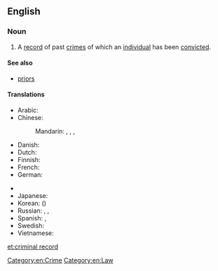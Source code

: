 ==English==

===Noun===
{{en-noun|head=[[criminal]] [[record]]}}

# A [[record]] of past [[crime]]s of which an [[individual]] has been [[convict]]ed.

====See also====
* [[priors]]

====Translations====
{{trans-top|a record of past crimes}}
* Arabic: {{t-|ar|سجل الجنائية|m|tr=sájjal al-jināʾíyya|sc=Arab}}
* Chinese:
*: Mandarin: {{t|cmn|犯罪記錄|sc=Hani}}, {{t|cmn|犯罪记录|tr=fànzuì jìlù|sc=Hani}}, {{t|cmn|前科|tr=qiánkē|sc=Hani}}, {{t|cmn|案底|tr=àndǐ|sc=Hani}}
* Danish: {{t-|da|straffeattest}}
* Dutch: {{t+|nl|strafblad|n}}
* Finnish: {{t-|fi|rikosrekisteri}}
* French: {{t+|fr|casier judiciaire|m}}
* German: {{t-|de|Vorstrafenregister|n}}
{{trans-mid}}
* {{trreq|Hindi}}
* Japanese: {{t-|ja|前科|tr=ぜんか, zenka|sc=Jpan}}
* Korean: {{t+|ko|전과|tr=jeongwa|sc=Kore}} ({{t+|ko|前科|sc=Kore}})
* Russian: {{t-|ru|досье преступника|n|tr=dosʹjé prestúpnika|sc=Cyrl}}, {{t-|ru|уголовное прошлое|n|tr=ugolóvnoje próšloje|sc=Cyrl}}, {{t+|ru|судимость|f|tr=sudímostʹ|sc=Cyrl}} {{qualifier|prior conviction}}
* Spanish: {{t-|es|antecedentes policiales|m-p}} {{qualifier|police records}}, {{t-|es|antecedentes penales|m-p}} {{qualifier|prior conviction}}
* Swedish: {{t-|sv|brottsregister|n}}
* Vietnamese: {{t-|vi|lý lịch tư pháp}}
{{trans-bottom}}

[[Category:en:Crime]]
[[Category:en:Law]]

[[et:criminal record]]